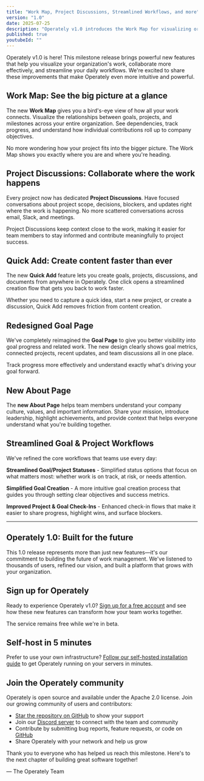 ```yaml
---
title: "Work Map, Project Discussions, Streamlined Workflows, and more"
version: "1.0"
date: 2025-07-25
description: "Operately v1.0 introduces the Work Map for visualizing organizational alignment, Project Discussions for better collaboration, Quick Add for faster content creation, and streamlined Goal & Project workflows."
published: true
youtubeId: ""
---
```



Operately v1.0 is here! This milestone release brings powerful new features
that help you visualize your organization's work, collaborate more effectively,
and streamline your daily workflows. We're excited to share these improvements
that make Operately even more intuitive and powerful.

## Work Map: See the big picture at a glance

The new **Work Map** gives you a bird's-eye view of how all your work connects.
Visualize the relationships between goals, projects, and milestones across your
entire organization. See dependencies, track progress, and understand how
individual contributions roll up to company objectives.

No more wondering how your project fits into the bigger picture. The Work Map
shows you exactly where you are and where you're heading.

<BigImage src={workMap} alt="Work Map" />

## Project Discussions: Collaborate where the work happens

Every project now has dedicated **Project Discussions**. Have focused conversations
about project scope, decisions, blockers, and updates right where the work is
happening. No more scattered conversations across email, Slack, and meetings.

Project Discussions keep context close to the work, making it easier for team
members to stay informed and contribute meaningfully to project success.

<BigImage src={projectDiscussions} alt="Project Discussions" />

## Quick Add: Create content faster than ever

The new **Quick Add** feature lets you create goals, projects, discussions, and
documents from anywhere in Operately. One click opens a streamlined creation
flow that gets you back to work faster.

Whether you need to capture a quick idea, start a new project, or create a
discussion, Quick Add removes friction from content creation.

<BigImage src={quickAdd} alt="Quick Add" />

## Redesigned Goal Page

We've completely reimagined the **Goal Page** to give you better visibility into
goal progress and related work. The new design clearly shows goal metrics,
connected projects, recent updates, and team discussions all in one place.

Track progress more effectively and understand exactly what's driving your
goal forward.

<BigImage src={newGoalPage} alt="New Goal Page" />

## New About Page

The **new About Page** helps team members understand your company culture,
values, and important information. Share your mission, introduce leadership,
highlight achievements, and provide context that helps everyone understand
what you're building together.

<BigImage src={newAboutPage} alt="New About Page" />

## Streamlined Goal & Project Workflows

We've refined the core workflows that teams use every day:

**Streamlined Goal/Project Statuses** - Simplified status options that focus
on what matters most: whether work is on track, at risk, or needs attention.

**Simplified Goal Creation** - A more intuitive goal creation process that
guides you through setting clear objectives and success metrics.

**Improved Project & Goal Check-Ins** - Enhanced check-in flows that make
it easier to share progress, highlight wins, and surface blockers.

<BigImage src={streamlinedStatuses} alt="Streamlined Statuses" />

---

## Operately 1.0: Built for the future

This 1.0 release represents more than just new features—it's our commitment
to building the future of work management. We've listened to thousands of users,
refined our vision, and built a platform that grows with your organization.

## Sign up for Operately

Ready to experience Operately v1.0? [Sign up for a free account][signup] and
see how these new features can transform how your team works together.

The service remains free while we're in beta.

## Self-host in 5 minutes

Prefer to use your own infrastructure? [Follow our self-hosted installation guide][install]
to get Operately running on your servers in minutes.

## Join the Operately community

Operately is open source and available under the Apache 2.0 license.
Join our growing community of users and contributors:

- [Star the repository on GitHub][github] to show your support
- Join our [Discord server][discord] to connect with the team and community
- Contribute by submitting bug reports, feature requests, or code on [GitHub][github]
- Share Operately with your network and help us grow

Thank you to everyone who has helped us reach this milestone.
Here's to the next chapter of building great software together!

&mdash; The Operately Team

[install]: https://operately.com/install
[signup]: https://app.operately.com/sign_up
[discord]: https://discord.com/invite/2ngnragJYV
[github]: https://github.com/operately/operately
